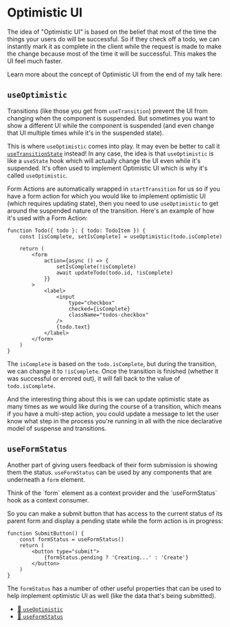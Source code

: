 # Optimistic UI

<EpicVideo url="https://www.epicreact.dev/workshops/react-suspense/intro-to-optimistic-ui" />

The idea of "Optimistic UI" is based on the belief that most of the time the
things your users do will be successful. So if they check off a todo, we can
instantly mark it as complete in the client while the request is made to make
the change because most of the time it will be successful. This makes the UI
feel much faster.

Learn more about the concept of Optimistic UI from the end of my talk here:

<VideoEmbed
	title="Kent Dodds - Bringing Back Progressive Enhancement - RenderATL 2022"
	url="https://www.youtube.com/embed/EzLGleT1yrY"
/>

## `useOptimistic`

Transitions (like those you get from `useTransition`) prevent the UI from
changing when the component is suspended. But sometimes you want to show a
different UI while the component is suspended (and even change that UI multiple
times while it's in the suspended state).

This is where `useOptimistic` comes into play. It may even be better to call it
[`useTransitionState`](https://twitter.com/ryanflorence/status/1788364906900959481)
instead! In any case, the idea is that `useOptimistic` is like a `useState` hook
which will actually change the UI even while it's suspended. It's often used
to implement Optimistic UI which is why it's called `useOptimistic`.

Form Actions are automatically wrapped in `startTransition` for us so if you
have a form action for which you would like to implement optimistic UI (which
requires updating state), then you need to use `useOptimistic` to get around the
suspended nature of the transition. Here's an example of how it's used with a
Form Action:

```tsx lines=2,7,14
function Todo({ todo }: { todo: TodoItem }) {
	const [isComplete, setIsComplete] = useOptimistic(todo.isComplete)

	return (
		<form
			action={async () => {
				setIsComplete(!isComplete)
				await updateTodo(todo.id, !isComplete)
			}}
		>
			<label>
				<input
					type="checkbox"
					checked={isComplete}
					className="todos-checkbox"
				/>
				{todo.text}
			</label>
		</form>
	)
}
```

The `isComplete` is based on the `todo.isComplete`, but during the transition,
we can change it to `!isComplete`. Once the transition is finished (whether it
was successful or errored out), it will fall back to the value of
`todo.isComplete`.

And the interesting thing about this is we can update optimistic state as many
times as we would like during the course of a transition, which means if you
have a multi-step action, you could update a message to let the user know what
step in the process you're running in all with the nice declarative model of
suspense and transitions.

## `useFormStatus`

Another part of giving users feedback of their form submission is showing them
the status. `useFormStatus` can be used by any components that are underneath
a `form` element.

<callout-success>
	Think of the `form` element as a context provider and the `useFormStatus` hook
	as a context consumer.
</callout-success>

So you can make a submit button that has access to the current status of its
parent form and display a pending state while the form action is in progress:

```tsx
function SubmitButton() {
	const formStatus = useFormStatus()
	return (
		<button type="submit">
			{formStatus.pending ? 'Creating...' : 'Create'}
		</button>
	)
}
```

The `formStatus` has a number of other useful properties that can be used to
help implement optimistic UI as well (like the data that's being submitted).

- [📜 `useOptimistic`](https://react.dev/reference/react/useOptimistic)
- [📜 `useFormStatus`](https://react.dev/reference/react-dom/hooks/useFormStatus)
